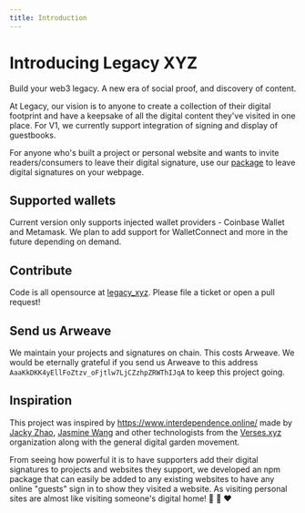 ```yaml
---
title: Introduction
---
```


# Introducing Legacy XYZ

<Callout emoji="🌱">
  Build your web3 legacy. A new era of social proof, and discovery of
  content.
</Callout>

At Legacy, our vision is to anyone to create a collection of their digital footprint and have a keepsake of all the digital content they've visited in one place. For V1, we currently support integration of signing and display of guestbooks.

For anyone who's built a project or personal website and wants to invite readers/consumers to leave their digital signature, use our [package](https://www.npmjs.com/package/legacy-xyz) to leave digital signatures on your webpage.

## Supported wallets

Current version only supports injected wallet providers - Coinbase Wallet and Metamask. We plan to add support for WalletConnect and more in the future depending on demand.

## Contribute

Code is all opensource at [legacy_xyz](https://github.com/straightupjac/legacy_xyz). Please file a ticket or open a pull request!

## Send us Arweave

We maintain your projects and signatures on chain. This costs Arweave. We would be eternally grateful if you send us Arweave to this address `AaaKkDKK4yEllFoZtzv_oFjtlw7LjCZzhpZRWThIJqA` to keep this project going.

## Inspiration

This project was inspired by https://www.interdependence.online/ made by [Jacky Zhao](https://twitter.com/_jzhao), [Jasmine Wang](https://twitter.com/j_asminewang) and other technologists from the [Verses.xyz](https://github.com/verses-xyz) organization along with the general digital garden movement.

From seeing how powerful it is to have supporters add their digital signatures to projects and websites they support, we developed an npm package that can easily be added to any existing websites to have any online "guests" sign in to show they visited a website. As visiting personal sites are almost like visiting someone's digital home! 🌱 🏡 ❤️
